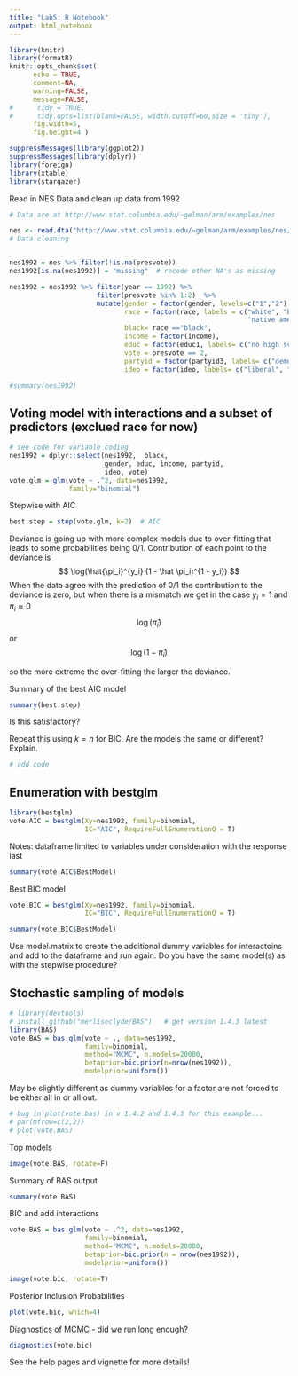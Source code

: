 ```yaml
---
title: "Lab5: R Notebook"
output: html_notebook
---
```



```r
library(knitr)
library(formatR)
knitr::opts_chunk$set(
      echo = TRUE,
      comment=NA,
      warning=FALSE,
      message=FALSE,
#      tidy = TRUE,
#      tidy.opts=list(blank=FALSE, width.cutoff=60,size = 'tiny'),
      fig.width=5, 
      fig.height=4 )

suppressMessages(library(ggplot2))
suppressMessages(library(dplyr))
library(foreign)
library(xtable)
library(stargazer)
```

Read in NES Data and clean up data from 1992

```r
# Data are at http://www.stat.columbia.edu/~gelman/arm/examples/nes

nes <- read.dta("http://www.stat.columbia.edu/~gelman/arm/examples/nes/nes5200_processed_voters_realideo.dta", convert.factors=F)
# Data cleaning


nes1992 = nes %>% filter(!is.na(presvote)) 
nes1992[is.na(nes1992)] = "missing"  # recode other NA's as missing

nes1992 = nes1992 %>% filter(year == 1992) %>%
                      filter(presvote %in% 1:2)  %>%
                      mutate(gender = factor(gender, levels=c("1","2"), labels = c("male", "female" )),
                             race = factor(race, labels = c("white", "black", "asian",
                                                            "native american", "hispanic", "missing")),
                             black= race =="black",
                             income = factor(income),
                             educ = factor(educ1, labels= c("no high school", "high school graduate", "some college", "college graduate", "missing")),
                             vote = presvote == 2,
                             partyid = factor(partyid3, labels= c("democrats", "independents", "republicans", "apolitical", "missing")),
                             ideo = factor(ideo, labels= c("liberal", "moderate", "conservative", "missing")))

#summary(nes1992)                           
```

## Voting model with interactions and a subset of predictors  (exclued race for now)


```r
# see code for variable coding
nes1992 = dplyr::select(nes1992,  black, 
                        gender, educ, income, partyid, 
                        ideo, vote)
vote.glm = glm(vote ~ .^2, data=nes1992,
               family="binomial")  

```

Stepwise with AIC

```r
best.step = step(vote.glm, k=2)  # AIC

```

Deviance is going up with more complex models due to over-fitting that leads to some probabilities being 0/1. Contribution of each point to the deviance is
$$
\log(\hat{\pi_i}^{y_i} (1 - \hat \pi_i)^{1 - y_i})
$$
When the data agree with the prediction of 0/1 the contribution to the deviance is zero, but when there is a mismatch we get in the case $y_i  = 1$ and $\pi_i \approx 0$  
$$ \log(\hat{\pi}_i)
$$
or 
$$ 
\log( 1- \hat{\pi}_i)
$$

so the more extreme the over-fitting the larger the deviance.


Summary of the best AIC model


```r
summary(best.step)
```

Is this satisfactory?

Repeat this using $k = n$ for BIC.  Are the models the same or different?  Explain.

```r
# add code
```


##  Enumeration with bestglm


```r
library(bestglm)
vote.AIC = bestglm(Xy=nes1992, family=binomial, 
                   IC="AIC", RequireFullEnumerationQ = T)
```


Notes:  dataframe limited to variables under consideration with the response last

```r
summary(vote.AIC$BestModel)
```


Best BIC model 
```r
vote.BIC = bestglm(Xy=nes1992, family=binomial,
                   IC="BIC", RequireFullEnumerationQ = T)

summary(vote.BIC$BestModel)
```


Use model.matrix to create the additional dummy variables for interactoins and add to the dataframe and run again.   Do you have the same model(s) as with the stepwise procedure?


## Stochastic sampling of models

```r
# library(devtools)
# install_github("merliseclyde/BAS")   # get version 1.4.3 latest
library(BAS)
vote.BAS = bas.glm(vote ~ ., data=nes1992,
                   family=binomial,
                   method="MCMC", n.models=20000,
                   betaprior=bic.prior(n=nrow(nes1992)),
                   modelprior=uniform())
```

May be slightly different as dummy variables for a factor are not forced to be either all in or all out.

```r
# bug in plot(vote.bas) in v 1.4.2 and 1.4.3 for this example...
# par(mfrow=c(2,2))
# plot(vote.BAS) 
```

Top models

```r

image(vote.BAS, rotate=F)
```

Summary of BAS output


```r
summary(vote.BAS)

```

BIC and add interactions

```r
vote.BAS = bas.glm(vote ~ .^2, data=nes1992,
                   family=binomial,
                   method="MCMC", n.models=20000,
                   betaprior=bic.prior(n = nrow(nes1992)),
                   modelprior=uniform())
```

```r
image(vote.bic, rotate=T)
```

Posterior Inclusion Probabilities
```r
plot(vote.bic, which=4)
```


Diagnostics  of MCMC - did we run long enough?



```r
diagnostics(vote.bic)
```


See the help pages and vignette for more details!
